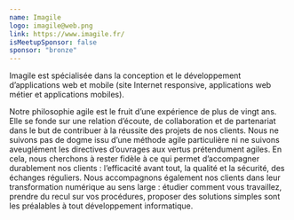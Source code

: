 ```yaml
---
name: Imagile
logo: imagile@web.png
link: https://www.imagile.fr/
isMeetupSponsor: false
sponsor: "bronze"
---
```


Imagile est spécialisée dans la conception et le développement d’applications
web et mobile (site Internet responsive, applications web métier et applications
mobiles).

Notre philosophie agile est le fruit d’une expérience de plus de vingt ans. Elle
se fonde sur une relation d’écoute, de collaboration et de partenariat dans le
but de contribuer à la réussite des projets de nos clients. Nous ne suivons pas
de dogme issu d’une méthode agile particulière ni ne suivons aveuglément les
directives d’ouvrages aux vertus prétendument agiles. En cela, nous cherchons
à rester fidèle à ce qui permet d’accompagner durablement nos clients :
l’efficacité avant tout, la qualité et la sécurité, des échanges réguliers. Nous
accompagnons également nos clients dans leur transformation numérique au sens
large : étudier comment vous travaillez, prendre du recul sur vos procédures,
proposer des solutions simples sont les préalables à tout développement
informatique.